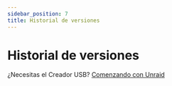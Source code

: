 ```yaml
---
sidebar_position: 7
title: Historial de versiones
---
```



# Historial de versiones

¿Necesitas el Creador USB? [Comenzando con Unraid](https://unraid.net/getting-started)

<VersionsTable />

